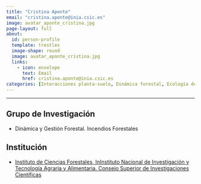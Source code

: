 ```yaml
---
title: "Cristina Aponte"
email: "cristina.aponte@inia.csic.es"  
image: avatar_aponte_cristina.jpg
page-layout: full
about: 
  id: person-profile
  template: trestles
  image-shape: round
  image: avatar_aponte_cristina.jpg
  links:
    - icon: envelope
      text: Email
      href: cristina.aponte@inia.csic.es
categories: [Interacciones planta-suelo, Dinámica forestal, Ecología de Suelos]
---
```


<hr>

:::{#person-profile}

## Grupo de Investigación
- Dinámica y Gestión Forestal. Incendios Forestales

## Institución
- [Instituto de Ciencias Forestales, InInstituto Nacional de Investigación y Tecnología Agraria y Alimentaria. Consejo Superior de Investigaciones Científicas](https://www.inia.es/)

:::
